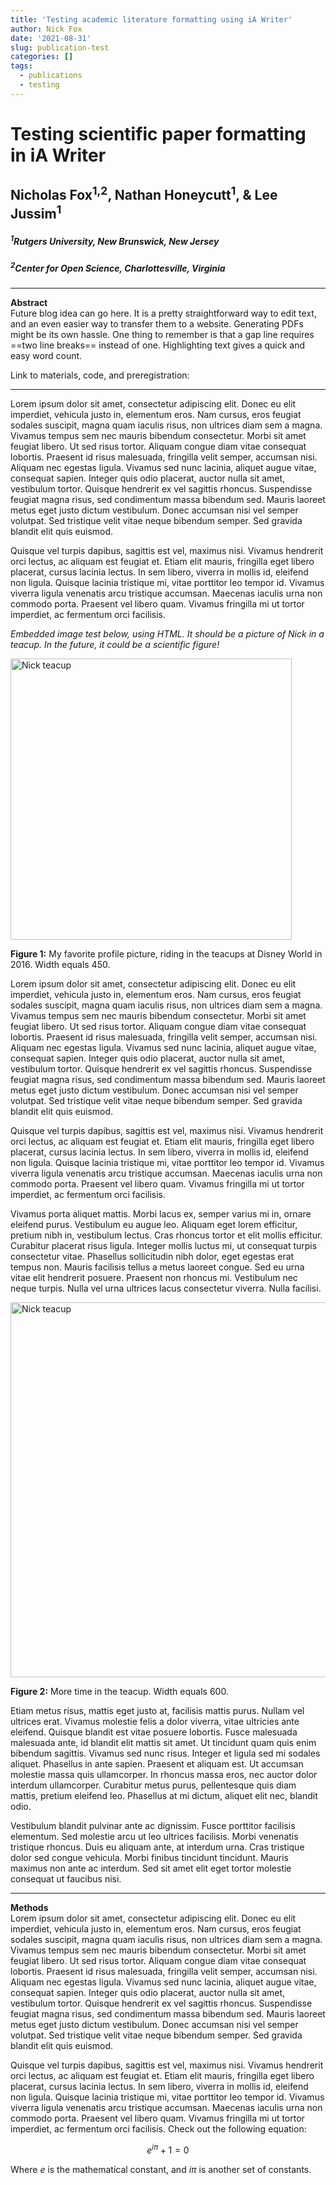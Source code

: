 ```yaml
---
title: 'Testing academic literature formatting using iA Writer'
author: Nick Fox
date: '2021-08-31'
slug: publication-test
categories: []
tags:
  - publications
  - testing
---
```


# Testing scientific paper formatting in iA Writer

## Nicholas Fox<sup>1,2</sup>, Nathan Honeycutt<sup>1</sup>, & Lee Jussim<sup>1</sup>
##### <sup>1</sup>Rutgers University, New Brunswick, New Jersey
##### <sup>2</sup>Center for Open Science, Charlottesville, Virginia

* * *

**Abstract**<br>
Future blog idea can go here.  It is a pretty straightforward way to edit text, and an even easier way to transfer them to a website.  Generating PDFs might be its own hassle.  One thing to remember is that a gap line requires ==two line breaks== instead of one.  Highlighting text gives a quick and easy word count.

Link to materials, code, and preregistration:

* * *

Lorem ipsum dolor sit amet, consectetur adipiscing elit. Donec eu elit imperdiet, vehicula justo in, elementum eros. Nam cursus, eros feugiat sodales suscipit, magna quam iaculis risus, non ultrices diam sem a magna. Vivamus tempus sem nec mauris bibendum consectetur. Morbi sit amet feugiat libero. Ut sed risus tortor. Aliquam congue diam vitae consequat lobortis. Praesent id risus malesuada, fringilla velit semper, accumsan nisi. Aliquam nec egestas ligula. Vivamus sed nunc lacinia, aliquet augue vitae, consequat sapien. Integer quis odio placerat, auctor nulla sit amet, vestibulum tortor. Quisque hendrerit ex vel sagittis rhoncus. Suspendisse feugiat magna risus, sed condimentum massa bibendum sed. Mauris laoreet metus eget justo dictum vestibulum. Donec accumsan nisi vel semper volutpat. Sed tristique velit vitae neque bibendum semper. Sed gravida blandit elit quis euismod.

Quisque vel turpis dapibus, sagittis est vel, maximus nisi. Vivamus hendrerit orci lectus, ac aliquam est feugiat et. Etiam elit mauris, fringilla eget libero placerat, cursus lacinia lectus. In sem libero, viverra in mollis id, eleifend non ligula. Quisque lacinia tristique mi, vitae porttitor leo tempor id. Vivamus viverra ligula venenatis arcu tristique accumsan. Maecenas iaculis urna non commodo porta. Praesent vel libero quam. Vivamus fringilla mi ut tortor imperdiet, ac fermentum orci facilisis.

*Embedded image test below, using HTML.  It should be a picture of Nick in a teacup.  In the future, it could be a scientific figure!*

<p style="text-align:center;"><img src="teacuppin.jpeg" alt="Nick teacup" title="Nick in a teacup" width="450" class="text-align:center"/>

<p style="text-align: center;">
**Figure 1:** My favorite profile picture, riding in the teacups at Disney World in 2016. Width equals 450.

Lorem ipsum dolor sit amet, consectetur adipiscing elit. Donec eu elit imperdiet, vehicula justo in, elementum eros. Nam cursus, eros feugiat sodales suscipit, magna quam iaculis risus, non ultrices diam sem a magna. Vivamus tempus sem nec mauris bibendum consectetur. Morbi sit amet feugiat libero. Ut sed risus tortor. Aliquam congue diam vitae consequat lobortis. Praesent id risus malesuada, fringilla velit semper, accumsan nisi. Aliquam nec egestas ligula. Vivamus sed nunc lacinia, aliquet augue vitae, consequat sapien. Integer quis odio placerat, auctor nulla sit amet, vestibulum tortor. Quisque hendrerit ex vel sagittis rhoncus. Suspendisse feugiat magna risus, sed condimentum massa bibendum sed. Mauris laoreet metus eget justo dictum vestibulum. Donec accumsan nisi vel semper volutpat. Sed tristique velit vitae neque bibendum semper. Sed gravida blandit elit quis euismod.

Quisque vel turpis dapibus, sagittis est vel, maximus nisi. Vivamus hendrerit orci lectus, ac aliquam est feugiat et. Etiam elit mauris, fringilla eget libero placerat, cursus lacinia lectus. In sem libero, viverra in mollis id, eleifend non ligula. Quisque lacinia tristique mi, vitae porttitor leo tempor id. Vivamus viverra ligula venenatis arcu tristique accumsan. Maecenas iaculis urna non commodo porta. Praesent vel libero quam. Vivamus fringilla mi ut tortor imperdiet, ac fermentum orci facilisis.

Vivamus porta aliquet mattis. Morbi lacus ex, semper varius mi in, ornare eleifend purus. Vestibulum eu augue leo. Aliquam eget lorem efficitur, pretium nibh in, vestibulum lectus. Cras rhoncus tortor et elit mollis efficitur. Curabitur placerat risus ligula. Integer mollis luctus mi, ut consequat turpis consectetur vitae. Phasellus sollicitudin nibh dolor, eget egestas erat tempus non. Mauris facilisis tellus a metus laoreet congue. Sed eu urna vitae elit hendrerit posuere. Praesent non rhoncus mi. Vestibulum nec neque turpis. Nulla vel urna ultrices lacus consectetur viverra. Nulla facilisi.

<p style="text-align:center;"><img src="teacuppin.jpeg" alt="Nick teacup" title="Nick in a teacup" width="600" class="text-align:center"/>

<p style="text-align: center;">
**Figure 2:** More time in the teacup. Width equals 600.

Etiam metus risus, mattis eget justo at, facilisis mattis purus. Nullam vel ultrices erat. Vivamus molestie felis a dolor viverra, vitae ultricies ante eleifend. Quisque blandit est vitae posuere lobortis. Fusce malesuada malesuada ante, id blandit elit mattis sit amet. Ut tincidunt quam quis enim bibendum sagittis. Vivamus sed nunc risus. Integer et ligula sed mi sodales aliquet. Phasellus in ante sapien. Praesent et aliquam est. Ut accumsan molestie massa quis ullamcorper. In rhoncus massa eros, nec auctor dolor interdum ullamcorper. Curabitur metus purus, pellentesque quis diam mattis, pretium eleifend leo. Phasellus at mi dictum, aliquet elit nec, blandit odio.

Vestibulum blandit pulvinar ante ac dignissim. Fusce porttitor facilisis elementum. Sed molestie arcu ut leo ultrices facilisis. Morbi venenatis tristique rhoncus. Duis eu aliquam ante, at interdum urna. Cras tristique dolor sed congue vehicula. Morbi finibus tincidunt tincidunt. Mauris maximus non ante ac interdum. Sed sit amet elit eget tortor molestie consequat ut faucibus nisi.

* * * 

**Methods** <br>
Lorem ipsum dolor sit amet, consectetur adipiscing elit. Donec eu elit imperdiet, vehicula justo in, elementum eros. Nam cursus, eros feugiat sodales suscipit, magna quam iaculis risus, non ultrices diam sem a magna. Vivamus tempus sem nec mauris bibendum consectetur. Morbi sit amet feugiat libero. Ut sed risus tortor. Aliquam congue diam vitae consequat lobortis. Praesent id risus malesuada, fringilla velit semper, accumsan nisi. Aliquam nec egestas ligula. Vivamus sed nunc lacinia, aliquet augue vitae, consequat sapien. Integer quis odio placerat, auctor nulla sit amet, vestibulum tortor. Quisque hendrerit ex vel sagittis rhoncus. Suspendisse feugiat magna risus, sed condimentum massa bibendum sed. Mauris laoreet metus eget justo dictum vestibulum. Donec accumsan nisi vel semper volutpat. Sed tristique velit vitae neque bibendum semper. Sed gravida blandit elit quis euismod.

Quisque vel turpis dapibus, sagittis est vel, maximus nisi. Vivamus hendrerit orci lectus, ac aliquam est feugiat et. Etiam elit mauris, fringilla eget libero placerat, cursus lacinia lectus. In sem libero, viverra in mollis id, eleifend non ligula. Quisque lacinia tristique mi, vitae porttitor leo tempor id. Vivamus viverra ligula venenatis arcu tristique accumsan. Maecenas iaculis urna non commodo porta. Praesent vel libero quam. Vivamus fringilla mi ut tortor imperdiet, ac fermentum orci facilisis. Check out the following equation:

$${e}^{i\pi }+1=0$$

Where $e$ is the mathematical constant, and $i\pi$ is another set of constants.





